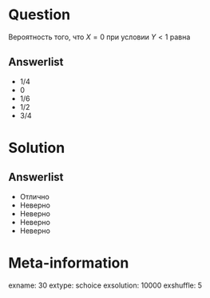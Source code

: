 Question
========
Вероятность того, что $X=0$ при условии $Y<1$ равна
  

Answerlist
----------
*  $1/4$
*  $0$
*  $1/6$
*  $1/2$
*  $3/4$


Solution
========

Answerlist
----------
*  Отлично
*  Неверно
*  Неверно
*  Неверно
*  Неверно

Meta-information
================
exname: 30
extype: schoice
exsolution: 10000
exshuffle: 5

